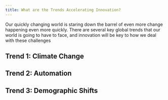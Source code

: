 ```yaml
---
title: What are the Trends Accelerating Innovation?
---
```


Our quickly changing world is staring down the barrel of even more change
happening even more quickly. There are several key global trends that our
world is going to have to face, and innovation will be key to how we deal
with these challenges

## Trend 1: Climate Change

## Trend 2: Automation

## Trend 3: Demographic Shifts